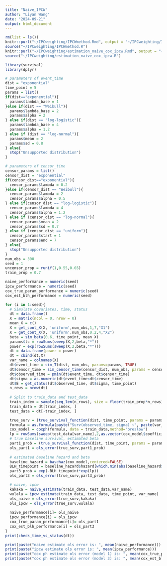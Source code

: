 ```yaml
---
title: "Naive_IPCW"
author: "Liyan Wang"
date: "2024-09-21"
output: html_document
---
```


```r
rm(list = ls())
knitr::purl("~/IPCweighting/IPCWmethod.Rmd", output = "~/IPCweighting/IPCWmethod.R")
source("~/IPCweighting/IPCWmethod.R")
knitr::purl("~/IPCweighting/estimation_naive_cox_ipcw.Rmd", output = "~/IPCweighting/estimation_naive_cox_ipcw.R")
source("~/IPCweighting/estimation_naive_cox_ipcw.R")
```

```r
library(survival)
library(dplyr)

# parameters of event_time
dist = "exponential"
time_point = 5
params = list()
if(dist=="exponential"){
  params$lambda_base = 1
}else if(dist == "Weibull"){
  params$lambda_base = 2
  params$alpha = 2
} else if(dist == "log-logistic"){
  params$lambda_base = 4
  params$alpha = 1.2
} else if (dist == "log-normal"){
  params$mean = 2
  params$sd = 0.8
} else{
  stop("Unsupported distribution")
}

# parameters of censor_time
censor_params = list()
censor_dist = "exponential"
if(censor_dist=="exponential"){
  censor_params$lambda = 0.2
}else if(censor_dist == "Weibull"){
  censor_params$lambda = 2
  censor_params$alpha = 0.5
} else if(censor_dist == "log-logistic"){
  censor_params$lambda = 4
  censor_params$alpha = 1.2
} else if (censor_dist == "log-normal"){
  censor_params$mean = 2
  censor_params$sd = 0.7
} else if (censor_dist == "uniform"){
  censor_params$start = 1
  censor_params$end = 7
} else{
  stop("Unsupported distribution")
}
num_obs = 300
seed = 1
uncensor_prop = runif(1,0.55,0.65)
train_prop = 0.7

naive_performance = numeric(seed)
ipcw_performance = numeric(seed)
cox_true_param_performance = numeric(seed)
cox_est_blh_performance = numeric(seed)
```


```r
for (i in 1:seed){
  # Simulate covariates, time, status
  dt = data.frame()
  X = matrix(ncol = 0, nrow = 0)
  mean_X = c()
  X = get_cont_X(X, 'uniform',num_obs,1,7,"X1")
  X = get_cont_X(X, 'uniform',num_obs,0.2,4,"X2")
  beta = sim_beta(0.6, time_point, mean_X)
  params$lc = rowSums(sweep(X,2,beta,"*"))
  power = exp(rowSums(sweep(X,2,beta,"*")))
  dt = data.frame(power = power)
  dt = cbind(dt,X)
  var_name = colnames(X)
  dt$event_time = sim_T(dist, num_obs, params=params, TRUE)
  dt$censor_time = sim_censor_time(censor_dist, num_obs, params = censor_params)
  dt$observed_time = pmin(dt$event_time, dt$censor_time)
  dt$sigma = as.numeric(dt$event_time<dt$censor_time)
  dt$E = get_status(dt$observed_time, dt$sigma, time_point)
  n_rows = nrow(dt)
  
  # Split to train_data and test_data
  train_index = sample(seq_len(n_rows), size = floor(train_prop*n_rows))
  train_data = dt[train_index, ]
  test_data = dt[-train_index, ]

  true_surv = (true_survival_function(dist, time_point, params = params))^(test_data$power)
  formula = as.formula(paste("Surv(observed_time, sigma) ~", paste(var_name, collapse = " + ")))
  cox_model = coxph(formula, data = train_data,method="breslow")
  lp = rowSums(sweep(test_data[var_name],2,as.vector(cox_model$coefficients),"*"))
  # true baseline survival, estimated beta
  part1_prob = (true_survival_function(dist, time_point, params = params))^(exp(lp))
  ols_part1 = ols_error(true_surv,part1_prob)
  
  # estimated baseline hazard and beta
  baseline_hazard = basehaz(cox_model,centered=FALSE)
  BLH_timepoint = baseline_hazard$hazard[which.min(abs(baseline_hazard$time - time_point))]
  part3_prob = exp(-BLH_timepoint*exp(lp))
  ols_part3 = ols_error(true_surv,part3_prob)

  # naive, ipcw
  kakaka = naive_estimate(train_data, test_data,var_name)
  wulala = ipcw_estimate(train_data, test_data, time_point, var_name)
  ols_naive = ols_error(true_surv,kakaka)
  ols_ipcw = ols_error(true_surv,wulala)
  
  naive_performance[i]= ols_naive
  ipcw_performance[i] = ols_ipcw
  cox_true_param_performance[i]= ols_part1
  cox_est_blh_performance[i] = ols_part3
}
print(check_time_vs_status(dt))

print(paste("naive estimate ols error is: ", mean(naive_performance)))
print(paste("ipcw estimate ols error is: ", mean(ipcw_performance)))
print(paste("cox ph estimate ols error (model 1) is: ", mean(cox_true_param_performance)))
print(paste("cox ph estimate ols error (model 3) is: ", mean(cox_est_blh_performance)))

```

